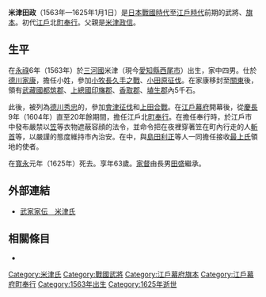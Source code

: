{{unreferenced|time=2016-11-20T10:08:38+00:00}}
{{日本武士
|名稱= 米津 田政
|圖片名稱= 
|圖片大小= 
|圖片說明= 
|時代= [[日本戰國時代|日本戰國時代]]—[[江戶時代|江戶時代]]前期
|出生日期= [[永祿|永祿]]6年（1563年）
|出生地點= 
|逝世日期= [[寬永|寬永]]元年11月22日（1625年1月1日）
|逝世地點= 
|假名= 
|羅馬字= 
|幼名= 
|改名= 
|别名= 勘兵衛（通稱）
|諡号= 
|神号= 
|戒名= 
|洗禮名= 
|墓所= [[東京都|東京都]][[東久留米市|東久留米市]]幸町的[[米津寺|米津寺]]
|朝廷官位= [[江戶幕府|江戶幕府]][[旗本|旗本]]
|幕府職位= 
|主君= [[德川家康|德川家康]]→[[德川秀忠|秀忠]]→[[德川家光|家光]]
|藩= 
|氏族= {{tsl|ja|米津氏}}
|父母= 父：[[米津政信|米津政信]]
|養父= 
|養母= 
|兄弟= 兄：[[米津康勝|康勝]]、[[盛圓|盛圓]]
|姐妹= 
|正室= 不詳
|側室= 
|嗣子= '''[[米津田盛|田盛]]'''
|嗣女= [[中野重弘|中野重弘]]室、[[橫田政松|橫田政松]]室、[[井出正成|井出正成]]室
|養子= 
|養女= 
}}
{{japanese|japanese=米津 田政|kana=よねきつ ただまさ／たまさ／みちまさ|romaji=Yonekitsu Tadamasa / Tamasa / Michimasa}}
'''米津田政'''（1563年—1625年1月1日）是[[日本戰國時代|日本戰國時代]]至[[江戶時代|江戶時代]]前期的武將、[[旗本|旗本]]。初代[[江戶|江戶]]北[[町奉行|町奉行]]。父親是[[米津政信|米津政信]]。

== 生平 ==
在[[永祿|永祿]]6年（1563年）於[[三河國|三河國]]{{tsl|ja|碧海郡}}米津（現今[[愛知縣|愛知縣]][[西尾市|西尾市]]）出生，家中四男。仕於[[德川家康|德川家康]]，擔任小姓，參加[[小牧長久手之戰|小牧長久手之戰]]、[[小田原征伐|小田原征伐]]。在家康移封至[[關東地方|關東]]後，領有[[武藏國|武藏國]][[都筑郡|都筑郡]]、[[上總國|上總國]][[印旛郡|印旛郡]]、[[香取郡|香取郡]]、[[埴生郡|埴生郡]]內5千石。

此後，被列為[[德川秀忠|德川秀忠]]的{{tsl|ja|御使番}}，參加[[會津征伐|會津征伐]]和[[上田合戰|上田合戰]]。在[[江戶幕府|江戶幕府]]開幕後，從[[慶長|慶長]]9年（1604年）直至20年餘期間，擔任江戶北[[町奉行|町奉行]]。在擔任奉行時，於江戶市中發布嚴禁以[[笠|笠]]等衣物遮蔽容顔的法令，並命令把在夜裡穿著笠在町內行走的人[[斬首|斬首]]等，以嚴謹的態度維持市內治安。在{{tsl|ja|最上騒動|最上騷動}}中，與[[島田利正|島田利正]]等人一同擔任接收[[最上氏|最上氏]]領地的使者。

在[[寬永|寬永]]元年（1625年）死去。享年63歲。[[家督|家督]]由長男[[米津田盛|田盛]]繼承。

== 外部連結 ==
*[http://www2.harimaya.com/sengoku/html/yone_tu.html 武家家伝＿米津氏] {{Wayback|url=http://www2.harimaya.com/sengoku/html/yone_tu.html |date=20200204200920 }}

== 相關條目 ==
*{{tsl|ja|米津氏}}

{{米津家|政信流米津氏|第2代}}
{{江戶町奉行|[[町奉行|江戸北町奉行]]|1604年—1624年}}
[[Category:米津氏|Category:米津氏]]
[[Category:戰國武將|Category:戰國武將]]
[[Category:江戶幕府旗本|Category:江戶幕府旗本]]
[[Category:江戶幕府町奉行|Category:江戶幕府町奉行]]
[[Category:1563年出生|Category:1563年出生]]
[[Category:1625年逝世|Category:1625年逝世]]